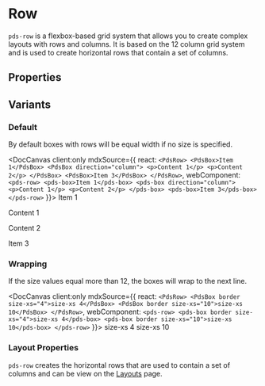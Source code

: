 

# Row
`pds-row` is a flexbox-based grid system that allows you to create complex layouts with rows and columns. It is based on the 12 column grid system and is used to create horizontal rows that contain a set of columns.

## Properties

<DocArgsTable componentName="pds-row" docSource={components} />

## Variants

### Default
By default boxes with rows will be equal width if no size is specified.

<DocCanvas client:only
  mdxSource={{
    react: `
      <PdsRow>
        <PdsBox>Item 1</PdsBox>
        <PdsBox direction="column">
          <p>Content 1</p>
          <p>Content 2</p>
        </PdsBox>
        <PdsBox>Item 3</PdsBox>
      </PdsRow>
    `,
    webComponent: `
      <pds-row>
        <pds-box>Item 1</pds-box>
        <pds-box direction="column">
          <p>Content 1</p>
          <p>Content 2</p>
        </pds-box>
        <pds-box>Item 3</pds-box>
      </pds-row>
    `
}}>
  <pds-row>
    <pds-box>Item 1</pds-box>
    <pds-box direction="column">
      <p>Content 1</p>
      <p>Content 2</p>
    </pds-box>
    <pds-box>Item 3</pds-box>
  </pds-row>
</DocCanvas>

### Wrapping
If the size values equal more than 12, the boxes will wrap to the next line.

<DocCanvas client:only
  mdxSource={{
    react: `
      <PdsRow>
        <PdsBox border size-xs="4">size-xs 4</PdsBox>
        <PdsBox border size-xs="10">size-xs 10</PdsBox>
      </PdsRow>
    `,
    webComponent: `
      <pds-row>
        <pds-box border size-xs="4">size-xs 4</pds-box>
        <pds-box border size-xs="10">size-xs 10</pds-box>
      </pds-row>
    `
}}>
  <pds-row>
    <pds-box border size-xs="4">size-xs 4</pds-box>
    <pds-box border size-xs="10">size-xs 10</pds-box>
  </pds-row>
</DocCanvas>

### Layout Properties
`pds-row` creates the horizontal rows that are used to contain a set of columns and can be view on the [Layouts](/docs/components-layout--docs) page.
